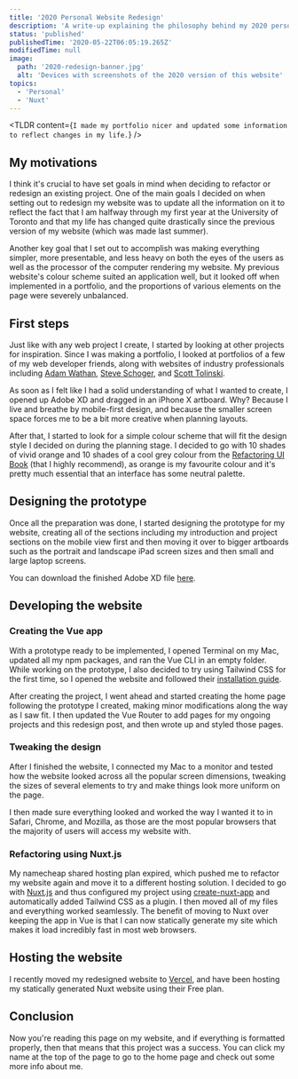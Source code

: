 ```yaml
---
title: '2020 Personal Website Redesign'
description: 'A write-up explaining the philosophy behind my 2020 personal website redesign.'
status: 'published'
publishedTime: '2020-05-22T06:05:19.265Z'
modifiedTime: null
image:
  path: '2020-redesign-banner.jpg'
  alt: 'Devices with screenshots of the 2020 version of this website'
topics:
  - 'Personal'
  - 'Nuxt'
---
```


<TLDR
  content={`I made my portfolio nicer and updated some information to reflect changes in my life.`}
/>

## My motivations

I think it's crucial to have set goals in mind when deciding to refactor or redesign an existing project. One of the main goals I decided on when setting out to redesign my website was to update all the information on it to reflect the fact that I am halfway through my first year at the University of Toronto and that my life has changed quite drastically since the previous version of my website (which was made last summer).

Another key goal that I set out to accomplish was making everything simpler, more presentable, and less heavy on both the eyes of the users as well as the processor of the computer rendering my website. My previous website's colour scheme suited an application well, but it looked off when implemented in a portfolio, and the proportions of various elements on the page were severely unbalanced.

## First steps

Just like with any web project I create, I started by looking at other projects for inspiration. Since I was making a portfolio, I looked at portfolios of a few of my web developer friends, along with websites of industry professionals including [Adam Wathan](https://twitter.com/adamwathan), [Steve Schoger](https://twitter.com/steveschoger), and [Scott Tolinski](https://twitter.com/stolinski).

As soon as I felt like I had a solid understanding of what I wanted to create, I opened up Adobe XD and dragged in an iPhone X artboard. Why? Because I live and breathe by mobile-first design, and because the smaller screen space forces me to be a bit more creative when planning layouts.

After that, I started to look for a simple colour scheme that will fit the design style I decided on during the planning stage. I decided to go with 10 shades of vivid orange and 10 shades of a cool grey colour from the [Refactoring UI Book](https://refactoringui.com/book) (that I highly recommend), as orange is my favourite colour and it's pretty much essential that an interface has some neutral palette.

## Designing the prototype

Once all the preparation was done, I started designing the prototype for my website, creating all of the sections including my introduction and project sections on the mobile view first and then moving it over to bigger artboards such as the portrait and landscape iPad screen sizes and then small and large laptop screens.

You can download the finished Adobe XD file [here](/files/portfolio-redesign.xd).

## Developing the website

### Creating the Vue app

With a prototype ready to be implemented, I opened Terminal on my Mac, updated all my npm packages, and ran the Vue CLI in an empty folder. While working on the prototype, I also decided to try using Tailwind CSS for the first time, so I opened the website and followed their [installation guide](https://tailwindcss.com/docs/installation/).

After creating the project, I went ahead and started creating the home page following the prototype I created, making minor modifications along the way as I saw fit. I then updated the Vue Router to add pages for my ongoing projects and this redesign post, and then wrote up and styled those pages.

### Tweaking the design

After I finished the website, I connected my Mac to a monitor and tested how the website looked across all the popular screen dimensions, tweaking the sizes of several elements to try and make things look more uniform on the page.

I then made sure everything looked and worked the way I wanted it to in Safari, Chrome, and Mozilla, as those are the most popular browsers that the majority of users will access my website with.

### Refactoring using Nuxt.js

My namecheap shared hosting plan expired, which pushed me to refactor my website again and move it to a different hosting solution. I decided to go with [Nuxt.js](https://nuxtjs.org/) and thus configured my project using [create-nuxt-app](https://nuxtjs.org/guide/installation/) and automatically added Tailwind CSS as a plugin. I then moved all of my files and everything worked seamlessly. The benefit of moving to Nuxt over keeping the app in Vue is that I can now statically generate my site which makes it load incredibly fast in most web browsers.

## Hosting the website

I recently moved my redesigned website to [Vercel](https://vercel.com/), and have been hosting my statically generated Nuxt website using their Free plan.

## Conclusion

Now you're reading this page on my website, and if everything is formatted properly, then that means that this project was a success. You can click my name at the top of the page to go to the <nuxt-link to="/">home page</nuxt-link> and check out some more info about me.
